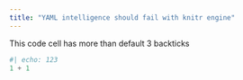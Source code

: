 ```yaml
---
title: "YAML intelligence should fail with knitr engine"
---
```


This code cell has more than default 3 backticks

````python
#| echo: 123
1 + 1
````